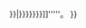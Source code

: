 {{sister
|project=wiktionary
|text=在[[維基詞典]]上尋找'''''[[wiktionary:{{{1|Special:Search/{{lc:{{PAGENAME}}}}}}}|{{{2|{{{1|{{lc:{{PAGENAME}}}}}}}}}}]]'''''。
}}<noinclude>
{{documentation}}
</noinclude>
